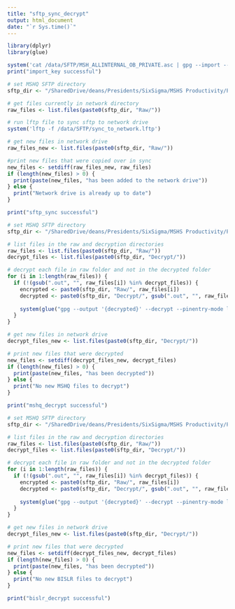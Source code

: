 ```yaml
---
title: "sftp_sync_decrypt"
output: html_document
date: "`r Sys.time()`"
---
```


```r
library(dplyr)
library(glue)
```

```r
system('cat /data/SFTP/MSH_ALLINTERNAL_OB_PRIVATE.asc | gpg --import --no-tty --batch --yes')
print("import_key successful")
```

```r
# set MSHQ SFTP directory
sftp_dir <- "/SharedDrive/deans/Presidents/SixSigma/MSHS Productivity/Productivity/Universal Data/Labor/Raw Data/MSHQ_sftp_sync/"

# get files currently in network directory
raw_files <- list.files(paste0(sftp_dir, "Raw/"))

# run lftp file to sync sftp to network drive
system('lftp -f /data/SFTP/sync_to_network.lftp')

# get new files in network drive
raw_files_new <- list.files(paste0(sftp_dir, "Raw/"))

#print new files that were copied over in sync
new_files <- setdiff(raw_files_new, raw_files)
if (length(new_files) > 0) {
  print(paste(new_files, "has been added to the network drive"))
} else {
  print("Network drive is already up to date")
}

print("sftp_sync successful")
```

```r
# set MSHQ SFTP directory
sftp_dir <- "/SharedDrive/deans/Presidents/SixSigma/MSHS Productivity/Productivity/Universal Data/Labor/Raw Data/MSHQ_sftp_sync/"

# list files in the raw and decryption directories
raw_files <- list.files(paste0(sftp_dir, "Raw/")) 
decrypt_files <- list.files(paste0(sftp_dir, "Decrypt/"))

# decrypt each file in raw folder and not in the decrypted folder
for (i in 1:length(raw_files)) {
  if (!(gsub(".out", "", raw_files[i]) %in% decrypt_files)) {
    encrypted <- paste0(sftp_dir, "Raw/", raw_files[i])
    decrypted <- paste0(sftp_dir, "Decrypt/", gsub(".out", "", raw_files[i]))
    
    system(glue("gpg --output '{decrypted}' --decrypt --pinentry-mode loopback --passphrase-file /data/SFTP/password.txt --batch '{encrypted}'"))
  } 
}

# get new files in network drive
decrypt_files_new <- list.files(paste0(sftp_dir, "Decrypt/"))

# print new files that were decrypted
new_files <- setdiff(decrypt_files_new, decrypt_files)
if (length(new_files) > 0) {
  print(paste(new_files, "has been decrypted"))
} else {
  print("No new MSHQ files to decrypt")
}

print("mshq_decrypt successful")
```

```r
# set MSHQ SFTP directory
sftp_dir <- "/SharedDrive/deans/Presidents/SixSigma/MSHS Productivity/Productivity/Universal Data/Labor/Raw Data/BISLR_sftp_sync/"

# list files in the raw and decryption directories
raw_files <- list.files(paste0(sftp_dir, "Raw/")) 
decrypt_files <- list.files(paste0(sftp_dir, "Decrypt/"))

# decrypt each file in raw folder and not in the decrypted folder
for (i in 1:length(raw_files)) {
  if (!(gsub(".out", "", raw_files[i]) %in% decrypt_files)) {
    encrypted <- paste0(sftp_dir, "Raw/", raw_files[i])
    decrypted <- paste0(sftp_dir, "Decrypt/", gsub(".out", "", raw_files[i]))
    
    system(glue("gpg --output '{decrypted}' --decrypt --pinentry-mode loopback --passphrase-file /data/SFTP/password.txt --batch '{encrypted}'"))
  } 
}

# get new files in network drive
decrypt_files_new <- list.files(paste0(sftp_dir, "Decrypt/"))

# print new files that were decrypted
new_files <- setdiff(decrypt_files_new, decrypt_files)
if (length(new_files) > 0) {
  print(paste(new_files, "has been decrypted"))
} else {
  print("No new BISLR files to decrypt")
}

print("bislr_decrypt successful")
```
